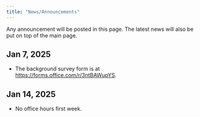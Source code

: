 ```yaml
---
title: "News/Announcements"
---
```


Any announcement will be posted in this page. The latest news will also be put on top of the main page.

## Jan 7, 2025

-   The background survey form is at [https://forms.office.com/r/3ntBAWupYS](https://nam02.safelinks.protection.outlook.com/?url=https%3A%2F%2Fforms.office.com%2Fr%2F3ntBAWupYS&data=05%7C02%7Ccheng-han.yu%40marquette.edu%7C754dacb312df459315d508dd2f48107e%7Cabe32f68c72d420db5bd750c63a268e4%7C0%7C0%7C638718708750586481%7CUnknown%7CTWFpbGZsb3d8eyJFbXB0eU1hcGkiOnRydWUsIlYiOiIwLjAuMDAwMCIsIlAiOiJXaW4zMiIsIkFOIjoiTWFpbCIsIldUIjoyfQ%3D%3D%7C0%7C%7C%7C&sdata=hqHeIw%2Btk05LxhBz%2Bx6SG1WDKPyNvnFIH0sL18IuMLM%3D&reserved=0).

## Jan 14, 2025

-   No office hours first week.

<!-- ## Jan 16, 2024 -->

<!-- -   Please bring your laptop this Thursday. We'll set up our computing environment and get it ready for doing data science. -->

<!-- ## Jan 17, 2024 -->

<!-- <https://workforcenow.adp.com/mascsr/default/mdf/recruitment/recruitment.html?cid=03db93ed-1b1c-4447-805d-a674958c23e6&ccId=19000101_000001&jobId=480911&lang=en_US> -->

<!-- Deadline -->

<!-- Applicants should submit their application by February 1, 2024. -->
